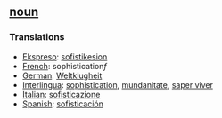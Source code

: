 == [[noun]] == 
=== Translations === 
*[[Ekspreso]]: [[sofistikesion]]
*[[French]]: sophistication''f'' 
*[[German]]: [[Weltklugheit]] 
*[[Interlingua]]: [[sophistication]], [[mundanitate]], [[saper viver]] 
*[[Italian]]: [[sofisticazione]] 
*[[Spanish]]: [[sofisticación]]